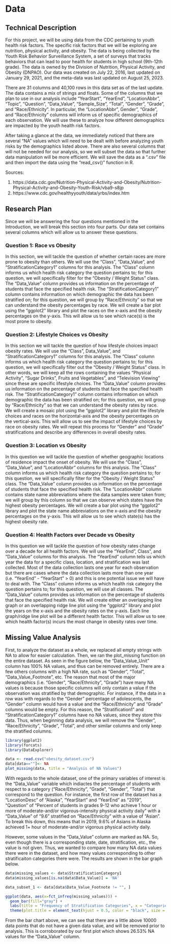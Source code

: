 # Data

## Technical Description

For this project, we will be using data from the CDC pertaining to youth health risk factors. The specific risk factors that we will be exploring are nutrition, physical activity, and obesity. The data is being collected by the Youth Risk Behavior Surveillance System, a set of surveys that tracks behaviors that can lead to poor health for students in high school (9th-12th grade). The data is owned by the Division of Nutrition, Physical Activity, and Obesity (DNPAO). Our data was created on July 22, 2016, last updated on January 29, 2021, and the meta-data was last updated on August 25, 2023. 

There are 31 columns and 40,100 rows in this data set as of the last update. The data contains a mix of strings and floats. Some of the columns that we plan to use in our analysis include "YearStart", "YearEnd", "LocationAbbr", "Topic", "Question", "Data_Value", "Sample_Size", "Total", "Gender", "Grade", and "Race/Ethnicity". In particular, the "LocationAbbr", Gender", "Grade", and "Race/Ethnicity" columns will inform us of specific demographics of each observation. We will use these to analyze how different demographics are impacted by the youth health risk factors.  

After taking a glance at the data, we immediately noticed that there are several "NA" values which will need to be dealt with before analyzing youth risks by the demographics listed above. There are also several columns that will not be needed for our analysis, so we will subset the data so that further data manipulation will be more efficient. We will save the data as a ".csv" file and then import the data using the "read_csv()" function in R.

Sources:

1. https://data.cdc.gov/Nutrition-Physical-Activity-and-Obesity/Nutrition-Physical-Activity-and-Obesity-Youth-Risk/vba9-s8jp 
2. https://www.cdc.gov/healthyyouth/data/yrbs/index.htm 

## Research Plan

Since we will be answering the four questions mentioned in the Introduction, we will break this section into four parts. Our data set contains several columns which will allow us to answer these questions. 

### Question 1: Race vs Obesity

In this section, we will tackle the question of whether certain races are more prone to obesity than others. We will use the "Class", "Data_Value", and "StratificationCategory1" columns for this analysis. The "Class" column informs us which health risk category the question pertains to; for this question, we will specifically filter for the "Obesity / Weight Status" class. The "Data_Value" column provides us information on the percentage of students that face the specified health risk. The "StratificationCategory1" column contains information on which demographic the data has been stratified on; for this question, we will group by "Race/Ethnicity" so that we can understand the obesity percentages by race. We will create a bar plot using the "ggplot2" library and plot the races on the x-axis and the obesity percentages on the y-axis. This will allow us to see which race(s) is the most prone to obesity. 

### Question 2: Lifestyle Choices vs Obesity 

In this section we will tackle the question of how lifestyle choices impact obesity rates. We will use the "Class", Data_Value", and "StratificationCategory1" columns for this analysis. The "Class" column informs us which health risk category the question pertains to; for this question, we will specifically filter out the "Obesity / Weight Status" class. In other words, we will keep all the rows containing the values "Physical Activity", "Sugar Drinks", Fruits and Vegetables", and "Television Viewing" since these are specific lifestyle choices. The "Data_Value" column provides us information on the percentage of students that face the specified health risk. The "StratificationCategory1" column contains information on which demographic the data has been stratified on; for this question, we will group by "Race/Ethnicity" so that we can understand the obesity rates by race. We will create a mosaic plot using the "ggplot2" library and plot the lifestyle choices and races on the horizontal-axis and the obesity percentages on the vertical-axis. This will allow us to see the impact of lifestyle choices by race on obesity rates. We will repeat this process for "Gender" and "Grade" stratifications and describe any differences in overall obesity rates.  

### Question 3: Location vs Obesity

In this question we will tackle the question of whether geographic locations of residence impact the onset of obesity. We will use the "Class", "Data_Value", and "LocationAbbr" columns for this analysis. The "Class" column informs us which health risk category the question pertains to; for this question, we will specifically filter for the "Obesity / Weight Status" class. The "Data_Value" column provides us information on the percentage of students that face the specified health risk. The "LocationAbbr" column contains state name abbreviations where the data samples were taken from; we will group by this column so that we can observe which states have the highest obesity percentages. We will create a bar plot using the "ggplot2" library and plot the state name abbreviations on the x-axis and the obesity percentages on the y-axis. This will allow us to see which state(s) has the highest obesity rate.  

### Question 4: Health Factors over Decade vs Obesity 

In this question we will tackle the question of how obesity rates change over a decade for all health factors. We will use the "YearEnd", Class", and "Data_Value" columns for this analysis. The "YearEnd" column tells us which year the data for a specific class, location, and stratification was last collected. Most of the data collection lasts one year for each observation but there are cases where the data collection lasts more than one year (i.e. "YearEnd" - "YearStart" > 0) and this is one potential issue we will have to deal with. The "Class" column informs us which health risk category the question pertains to; for this question, we will use all classes. The "Data_Value" column provides us information on the percentage of students that face the specified health risk.  We will create either an overlapping line graph or an overlapping ridge line plot using the "ggplot2" library and plot the years on the x-axis and the obesity rates on the y-axis. Each line graph/ridge line plot will be a different health factor. This will allow us to see which health factor(s) incurs the most change in obesity rates over time.


## Missing Value Analysis

First, to analyze the dataset as a whole, we replaced all empty strings with NA to allow for easier calculation. Then, we ran the plot_missing function on the entire dataset. As seen in the figure below, the "Data_Value_Unit" column has 100% NA values, and thus can be removed entirely. There are a few others columns with a high NA rate, such as "Gender", "Total", "Data_Value_Footnote", etc. The reason that most of the major demographics (i.e. "Gender", "Race/Ethnicity", "Grade") have many NA values is because those specific columns will only contain a value if the observation was stratified by that demographic. For instance, if the data in a row was with regards to the "Gender" percentage of adolescents, the "Gender" column would have a value and the "Race/Ethnicity" and "Grade" columns would be empty. For this reason, the "Stratification1" and "StratificationCategory1" columns have no NA values, since they store this data. Thus, when beginning data analysis, we will remove the "Gender", "Race/Ethnicity", "Grade", "Total", and other similar columns and only keep the stratified columns. 

```r
library(ggplot2)
library(forcats)
library(DataExplorer)

data <- read.csv("obesity_dataset.csv")
data[data==""]<- NA
plot_missing(data, title = "Analysis of NA Values")


```
With regards to the whole dataset, one of the primary variables of interest is the "Data_Value" variable which indiactes the percentage of students with respect to a category ("Race/Ethnicity", "Grade", "Gender", "Total") that correspond to the question. For instance, the first row of the dataset has a "LocationDesc" of "Alaska", "YearStart" and "YearEnd" as "2019", "Question" of "Percent of students in grades 9-12 who achieve 1 hour or more of moderate-and/or vigorous-intensity physical activity daily" with a "Data_Value" of "9.6" stratified on "Race/Ethnicity" with a value of "Asian". To break this down, this means that in 2019, 9.6% of Asians in Alaska achieved 1+ hour of moderate-and/or vigorous physical activity daily. 

However, some values in the "Data_Value" column are marked as NA. So, even though there is a corresponding state, date, stratification, etc., the value is not given. Thus, we wanted to compare how many NA data values there were in the dataset, and how many values corresponding to other stratificaiton categories there were. The results are shown in the bar graph below. 

```r
data$missing_values <- data$StratificationCategory1
data$missing_values[is.na(data$Data_Value)] = 'NA'

data_subset_1 <- data[data$Data_Value_Footnote != "", ]

ggplot(data, aes(x=fct_infreq(missing_values))) +
  geom_bar(fill="gray") +
  labs(title = "Frequency of Stratification Categories", x = "Categories", y = "Frequency") +
  theme(plot.title = element_text(hjust = 0.5, color = "black", size = 14, face = "bold"))

```
From the bar chart above, we can see that there are a little above 10000 data points that do not have a given data value, and will be removed prior to analysis. This is corroborated by our first plot which shows 26.53% NA values for the "Data_Value" column. 


